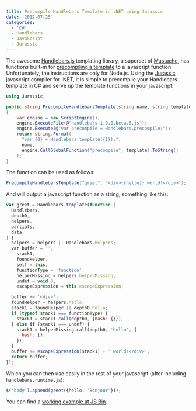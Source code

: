 ```yaml
---
title: Precompile Handlebars Template in .NET using Jurassic
date: '2012-07-25'
categories:
  - 'C#'
  - Handlebars
  - JavaScript
  - Jurassic
---
```




The awesome [Handlebars.js][1] templating library, a superset of [Mustache][2], has functions built-in for [precompiling a template][3] to a javascript function. Unfortunately, the instructions are only for Node.js. Using the [Jurassic][4] javascript compiler for .NET, it is simple to precompile your Handlebars template in C# and serve up the template functions in your javascript:

```csharp
using Jurassic;

public string PrecompileHandlebarsTemplate(string name, string template)
{
    var engine = new ScriptEngine();
    engine.ExecuteFile(@"handlebars-1.0.0.beta.6.js");
    engine.Execute(@"var precompile = Handlebars.precompile;");
    return string.Format(
      "var {0} = Handlebars.template({1});",
      name,
      engine.CallGlobalFunction("precompile", template).ToString()
    );
}
```

The function can be used as follows:

```csharp
PrecompileHandlebarsTemplate("greet", "<div>{{hello}} world!</div>");
```

And will output a javascript function as a string, something like this:

```javascript
var greet = Handlebars.template(function (
  Handlebars,
  depth0,
  helpers,
  partials,
  data,
) {
  helpers = helpers || Handlebars.helpers;
  var buffer = '',
    stack1,
    foundHelper,
    self = this,
    functionType = 'function',
    helperMissing = helpers.helperMissing,
    undef = void 0,
    escapeExpression = this.escapeExpression;

  buffer += '<div>';
  foundHelper = helpers.hello;
  stack1 = foundHelper || depth0.hello;
  if (typeof stack1 === functionType) {
    stack1 = stack1.call(depth0, {hash: {}});
  } else if (stack1 === undef) {
    stack1 = helperMissing.call(depth0, 'hello', {
      hash: {},
    });
  }
  buffer += escapeExpression(stack1) + ' world!</div>';
  return buffer;
});
```

Which you can then use easily in the rest of your javascript (after including `handlebars.runtime.js`):

```javascript
$('body').append(greet({hello: 'Bonjour'}));
```

You can find a [working example at JS Bin][5].

[1]: http://handlebarsjs.com/
[2]: http://mustache.github.com/
[3]: http://handlebarsjs.com/precompilation.html 'Precompiling a Handlebars template'
[4]: http://jurassic.codeplex.com/
[5]: http://jsbin.com/ojopig/2/
